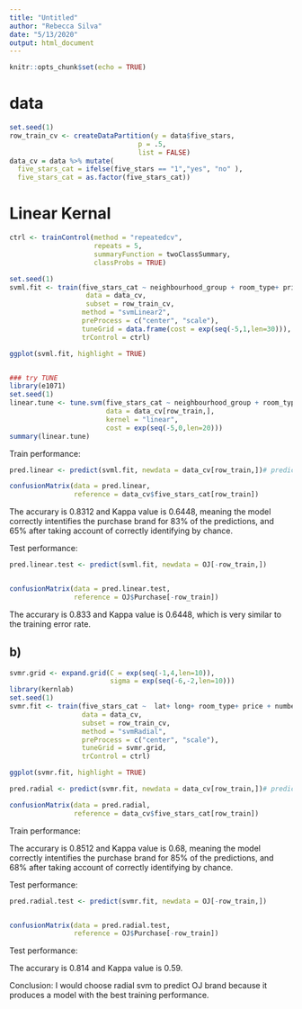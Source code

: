 ```yaml
---
title: "Untitled"
author: "Rebecca Silva"
date: "5/13/2020"
output: html_document
---
```


```r
knitr::opts_chunk$set(echo = TRUE)
```

# data
```r
set.seed(1)
row_train_cv <- createDataPartition(y = data$five_stars,
                                p = .5,
                                list = FALSE)
data_cv = data %>% mutate(
  five_stars_cat = ifelse(five_stars == "1","yes", "no" ), 
  five_stars_cat = as.factor(five_stars_cat))

```


# Linear Kernal 

```r
ctrl <- trainControl(method = "repeatedcv",
                     repeats = 5,
                     summaryFunction = twoClassSummary,
                     classProbs = TRUE) 

set.seed(1)
svml.fit <- train(five_stars_cat ~ neighbourhood_group + room_type+ price + number_of_reviews + reviews_per_month  + availability_365,
                   data = data_cv, 
                   subset = row_train_cv,
                  method = "svmLinear2",
                  preProcess = c("center", "scale"),
                  tuneGrid = data.frame(cost = exp(seq(-5,1,len=30))),
                  trControl = ctrl)

ggplot(svml.fit, highlight = TRUE)


### try TUNE 
library(e1071)
set.seed(1)
linear.tune <- tune.svm(five_stars_cat ~ neighbourhood_group + room_type+ price + number_of_reviews + reviews_per_month  + availability_365, 
                        data = data_cv[row_train,], 
                        kernel = "linear", 
                        cost = exp(seq(-5,0,len=20)))
summary(linear.tune)
```

Train performance:
```r
pred.linear <- predict(svml.fit, newdata = data_cv[row_train,])# prediction is a class label 

confusionMatrix(data = pred.linear, 
                reference = data_cv$five_stars_cat[row_train])
```

The accurary is 0.8312 and Kappa value is 0.6448, meaning the model correctly intentifies the purchase brand for 83% of the predictions, and 65% after taking account of correctly identifying by chance. 

Test performance: 
```r
pred.linear.test <- predict(svml.fit, newdata = OJ[-row_train,])


confusionMatrix(data = pred.linear.test, 
                reference = OJ$Purchase[-row_train])
```

The accurary is 0.833 and Kappa value is 0.6448, which is very similar to the training error rate. 


## b)
```r
svmr.grid <- expand.grid(C = exp(seq(-1,4,len=10)),
                         sigma = exp(seq(-6,-2,len=10)))
library(kernlab)
set.seed(1)             
svmr.fit <- train(five_stars_cat ~  lat+ long+ room_type+ price + number_of_reviews + reviews_per_month  + availability_365,
                  data = data_cv, 
                  subset = row_train_cv,
                  method = "svmRadial",
                  preProcess = c("center", "scale"),
                  tuneGrid = svmr.grid,
                  trControl = ctrl)

ggplot(svmr.fit, highlight = TRUE)
```

```r
pred.radial <- predict(svmr.fit, newdata = data_cv[row_train,])# prediction is a class label 

confusionMatrix(data = pred.radial, 
                reference = data_cv$five_stars_cat[row_train])
```
Train performance:

The accurary is 0.8512 and Kappa value is 0.68, meaning the model correctly intentifies the purchase brand for 85% of the predictions, and 68% after taking account of correctly identifying by chance.

Test performance: 
```r
pred.radial.test <- predict(svmr.fit, newdata = OJ[-row_train,])


confusionMatrix(data = pred.radial.test, 
                reference = OJ$Purchase[-row_train])
```
Test performance: 

The accurary is 0.814 and Kappa value is 0.59.

Conclusion: 
I would choose radial svm to predict OJ brand because it produces a model with the best training performance. 
